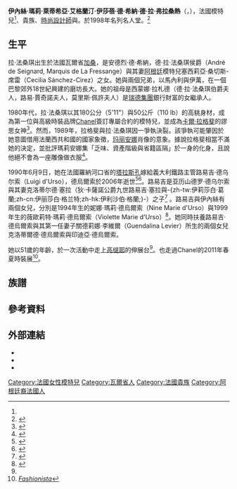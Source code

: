 {{noteTA
|T=zh-tw:伊內絲·德·拉·法桑琪;zh-cn:伊娜丝·德·拉·弗拉桑热;zh-hk:伊娜·德·拉·弗雷桑熱;
|1=zh-tw:伊內絲;zh-cn:伊娜丝;zh-hk:伊娜;
|2=zh-tw:法桑琪;zh-cn:弗拉桑热;zh-hk:弗雷桑熱;zh-hant:弗拉桑熱;
|3=zh-hant:瑪莉;zh-hans:玛丽;
}}
{{expand|time=2010-12-25T07:45:05+00:00}}
{{Infobox model
| name          = 伊內絲·德·拉·法桑琪
| foreign_name  = {{lang|fr|Inès de la Fressange}}
| image         = Inès de la Fressange.jpg
| caption       = 伊內絲·德·拉·法桑琪，攝於2009年
| birth_name     = 
| birth_date     = {{birth date and age|1957|8|11|df=y}}
| birth_place      = [[法国|法国]][[瓦尔省|瓦尔省]][[加桑|加桑]]
| death_date     =
| death_place    =
| height        = 180 公分<ref name="fashionmodeldirectory.com">[http://www.fashionmodeldirectory.com/models/Ines_de+la+Fressange/] {{Wayback|url=http://www.fashionmodeldirectory.com/models/Ines_de+la+Fressange/ |date=20190529094656 }} FMD</ref>
| haircolor     = 棕色
| eyecolor      = 棕色
| measurements  = 
| weight        =
| dress size    = (EU) 36
| shoe size      = (EU) 41
| agency        = {{ubl|{{FRA}}[[巴黎|巴黎]]The Marilyn Agency|{{USA}}[[紐約|紐約]]Ford<ref name="fashionmodeldirectory.com"/>}}
| website      =
}}

'''伊內絲·瑪莉·萊蒂希亞·艾格蘭汀·伊莎蓓·德·希納·德·拉·弗拉桑熱'''（{{lang|fr|'''Inès Marie Lætitia Églantine Isabelle de Seignard de La Fressange'''}}，{{bd|1957年|8月11日|catIdx=F}}），法國模特兒<ref name="wsj090128"/>、貴族、[[時尚設計|時尚設計師]]與{{tsl|en|Perfumer|調香師}}。於1998年名列{{tsl|en|International Best Dressed List|全球最佳着装名人榜}}名人堂。<ref>{{Cite web |url=http://www.vanityfair.com/culture/bestdressed/bestdressed_women?currentPage=1 |title=''Vanity Fair'' |accessdate=2015-08-19 |archive-date=2013-07-12 |archive-url=https://web.archive.org/web/20130712215415/http://www.vanityfair.com/style/the-international-best-dressed-list/hall-of-fame-women |dead-url=no }}</ref>

== 生平 ==
拉·法桑琪出生於法國瓦爾省[[加桑|加桑]]，是安德烈·德·希納，德·拉·法桑琪侯爵（André de Seignard, Marquis de La Fressange）與其妻[[阿根廷|阿根廷]]模特兒塞西莉亞·桑切斯-席雷（Cecilia Sánchez-Cirez）之女。她與兩個兄弟，以馬內利與伊萬，在一個巴黎郊外18世紀興建的磨坊長大。她的祖母是西蒙娜·拉札德（德·拉·法桑琪伯爵夫人，路易·賈奇諾夫人，莫里斯·佩許夫人）是[[Lazard|瑞德集團]]銀行財富的女繼承人。

1980年代，拉·法桑琪以其180公分（5'11"）與50公斤（110 lb）的高䠷身材，成為第一位與高級時裝品牌[[香奈儿|Chanel]]簽訂專屬合約的模特兒，並成為[[卡爾·拉格斐|卡爾·拉格斐]]的謬思女神<ref name="wsj090128">{{Citation
  | last = Colchester
  | first = Max
  | title = Gaultier’s 51-Year-Old Runway Star: Inès de La Fressange
  | newspaper = Wall Street Journal
  | date = 28 January 2009
  | url = http://blogs.wsj.com/runway/2009/01/28/gaultiers-51-year-old-runway-star-ines-de-la-fressange/?mod=googlenews_wsj
  | accessdate = 2015-08-19
  | archive-date = 2019-12-04
  | archive-url = https://web.archive.org/web/20191204144535/https://blogs.wsj.com/runway/2009/01/28/gaultiers-51-year-old-runway-star-ines-de-la-fressange/?mod=googlenews_wsj
  | dead-url = no
  }}</ref>。然而，1989年，拉格斐與拉·法桑琪因一爭執決裂。該爭執可能肇因於她意圖借用法蘭西共和國的國家象徵，[[玛丽安娜|玛丽安娜]]肖像的意象。據說拉格斐相當不滿她的決定，並批評瑪莉安娜集「乏味、資產階級與省籍區隔」於一身的化身，且說他絕不會為一座雕像做衣服<ref>{{Citation
  | last = Greenhouse
  | first = Steven
  | title = PARIS JOURNAL; After Bastille Day: Liberty, Equality and Royalty 
  | newspaper=New York Times
  | date = 18 August 1989
  | url = http://query.nytimes.com/gst/fullpage.html?res=950DEFDC173CF93BA2575BC0A96F948260&sec=&spon=&pagewanted=all}}
</ref>。

1990年6月9日，她在法國羅納河口省的[[塔拉斯孔_(罗讷河口省)|塔拉斯孔]]嫁給義大利鐵路主管路易吉·德乌尔索（Luigi d'Urso），德烏爾索於2006年逝世<ref>{{Citation
  | last = Tomasson
  | first = Robert
  | title = Chronicle
  | newspaper=New York Times
  | date = 9 June 1990
  | url = http://query.nytimes.com/gst/fullpage.html?res=9C0CE4DE1E38F93AA35755C0A966958260}}</ref><ref>{{Citation
  | last = WWD Staff
  | title = Obituary: Luigi d'Urso Dies at 52
  | newspaper = Women's Wear Daily
  | date = 30 March 2006
  | url = http://www.wwd.com/beauty-industry-news/obituary-luigi-d-urso-dies-at-52-540231
  | accessdate = 2015-08-19
  | archive-date = 2016-03-24
  | archive-url = https://web.archive.org/web/20160324171625/http://wwd.com/beauty-industry-news/obituary-luigi-d-urso-dies-at-52-540231/
  | dead-url = no
  }}</ref>。路易吉是亚历山德罗·德乌尔索與其妻克洛蒂尔德·塞拉（狄·卡薩諾公爵九世路易吉·塞拉與-{zh-tw:伊莉莎白·葛蘭;zh-cn:伊丽莎白·格兰特;zh-hk:伊利沙伯·格蘭;}-）之子<ref>{{Cite web |url=http://geneall.net/fr/name/516479/alessandro-d-urso/ |title=Geneall.net |accessdate=2015-08-19 |archive-date=2019-11-07 |archive-url=https://web.archive.org/web/20191107161817/https://geneall.net/fr/name/516479/alessandro-d-urso/ |dead-url=no }}</ref> 。路易吉與伊內絲有兩個女兒，分別是1994年生的妮娜·瑪莉·德烏爾索（Nine Marie d'Urso）與1999年生的薇歐莉特·瑪莉·德烏爾索（Violette Marie d'Urso）<ref>{{Cite web |url=http://fashion.telegraph.co.uk/news-features/TMG8414031/The-Ines-thing.html |title="The Ines thing" at Daily Telegraph |accessdate=2015-08-19 |archive-date=2020-09-24 |archive-url=https://web.archive.org/web/20200924025537/http://fashion.telegraph.co.uk/news-features/TMG8414031/The-Ines-thing.html |dead-url=no }}</ref>。她同時扶養路易吉·德烏爾索與其第一任妻子關德莉娜·李維爾（Guendalina Levier）所生的兩個女兒克洛蒂爾德·德烏爾索與印迪亞·德烏爾索。

她以51歲的年齡，於一次活動中走上[[让-保罗·高缇耶|高缇耶]]的伸展台<ref name="wsj090128"/>。也走過Chanel的2011年春夏時裝展<ref>[http://fashionista.com/2011/03/the-comeback-of-ines-de-la-fressange-the-icon-on-the-fate-of-luxury-brands-working-with-roger-vivier-and-gallianos-downfall/ ''Fashionista'']</ref>。

== 族譜 ==
{{ahnentafel top|width=100%}}
{{ahnentafel-compact5|align=center
|style=font-size: 90%; line-height: 110%;
|border=1
|boxstyle=padding-top: 0; padding-bottom: 0;
|boxstyle_1=background-color: #fcc;
|boxstyle_2=background-color: #fb9;
|boxstyle_3=background-color: #ffc;
|boxstyle_4=background-color: #bfc;
|boxstyle_5=background-color: #9fe;
|1= 1. '''伊內絲·德·拉·法桑琪'''
|2= 2. 安德烈·德·希納，德·拉·法桑琪侯爵
|3= 3. 塞西莉亞·桑切斯-席雷
|4= 4. 保羅·瑪莉·艾佛·亨利·德·希納，德·拉·法桑琪侯爵
|5= 5. 西蒙娜·[[Lazard|拉札德]]
|6= 6. 阿爾貝爾托·桑切斯-席雷
|7= 7. 塞西莉亞·達維拉·歐德涅茲
|8= 8. 亞歷山大·奧古斯都·艾蒂安·亨利·德·希納，德·拉·法桑琪侯爵
|9= 9. 范桑婷·瑪莉·康絲坦絲·西碧·德·波納瓦
|10= 10. 安德烈·[[Lazard|拉札德]]
|11= 11. 露西·戈史密
|12= 
|13= 
|14= 14. 璜·馬紐耶爾·達維拉·普馬雷侯[[將軍|將軍]]
|15= 15. 侯賽菲娜·歐德涅茲·雷耶斯
|16= 16. 艾佛·夏爾·亨利·佛朗索瓦·德·希納，德·拉·法桑琪侯爵
|17= 17. 亨莉葉·芙烈·德·拉·法科涅
|18= 18. 加百列·亨利·德·波納瓦，波納瓦伯爵
|19= 19. 瑪莉·路易絲·安東妮·德·哲里耶
|20= 20. 西蒙·[[Lazard|拉札德]]
|21= 21. 荷絲·艾蓮·佛瓦
|22= 22. 斐迪南·戈史密
|23= 23. 茱莉·哈謝·艾赫曼
|24= 
|25= 
|26= 
|27= 
|28= 28. 馬紐耶爾·達維拉·賈西亞
|29= 29. 羅莎·普馬雷侯·基羅斯
|30= 
|31= 
}}
{{ahnentafel bottom}}

== 參考資料 ==
{{reflist|2}}

== 外部連結 ==
*{{twitter|lafressange|Ines de la Fressange}}
*{{IMDb name|id=0209239|name=Inès de La Fressange}}
*{{fashionmodel|id=Ines_de+la+Fressange|name=Inès de La Fressange}}

{{香奈儿}}
{{Authority control}}
{{DEFAULTSORT:Fressange, Ines de la}}
[[Category:法國女性模特兒|Category:法國女性模特兒]]
[[Category:瓦爾省人|Category:瓦爾省人]]
[[Category:法國貴族|Category:法國貴族]]
[[Category:阿根廷裔法國人|Category:阿根廷裔法國人]]
